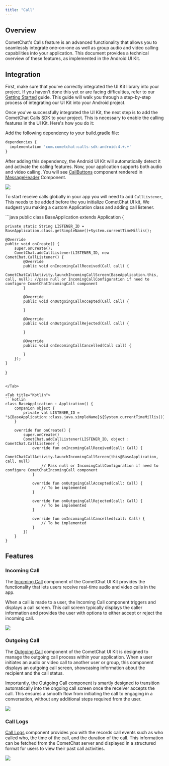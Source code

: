 ```yaml
---
title: "Call"
---
```


## Overview

CometChat's Calls feature is an advanced functionality that allows you to seamlessly integrate one-on-one as well as group audio and video calling capabilities into your application. This document provides a technical overview of these features, as implemented in the Android UI Kit.

## Integration

First, make sure that you've correctly integrated the UI Kit library into your project. If you haven't done this yet or are facing difficulties, refer to our [Getting Started](/ui-kit/02-getting-started.md) guide. This guide will walk you through a step-by-step process of integrating our UI Kit into your Android project.

Once you've successfully integrated the UI Kit, the next step is to add the CometChat Calls SDK to your project. This is necessary to enable the calling features in the UI Kit. Here's how you do it:

Add the following dependency to your build.gradle file:

```javascript
dependencies {
  implementation 'com.cometchat:calls-sdk-android:4.+.+'
}
```

After adding this dependency, the Android UI Kit will automatically detect it and activate the calling features. Now, your application supports both audio and video calling. You will see [CallButtons](/ui-kit/android/call-buttons) component rendered in [MessageHeader](/ui-kit/android/message-header) Component.

<Frame>
  <img src="/images/81959c4b-Calling-ee689247c8cdd512c520b85f30683ad8.png" />
</Frame>

To start receive calls globally in your app you will need to add `CallListener`, This needs to be added before the you initialize CometChat UI kit, We sudgest you making a custom Application class and adding call listener.

<Tabs>
<Tab title="Java">
```java
public class BaseApplication extends Application {

    private static String LISTENER_ID = BaseApplication.class.getSimpleName()+System.currentTimeMillis();

    @Override
    public void onCreate() {
        super.onCreate();
        CometChat.addCallListener(LISTENER_ID, new CometChat.CallListener() {
            @Override
            public void onIncomingCallReceived(Call call) {
                CometChatCallActivity.launchIncomingCallScreen(BaseApplication.this, call, null); //pass null or IncomingCallConfiguration if need to configure CometChatIncomingCall component
            }

            @Override
            public void onOutgoingCallAccepted(Call call) {

            }

            @Override
            public void onOutgoingCallRejected(Call call) {

            }

            @Override
            public void onIncomingCallCancelled(Call call) {

            }
        });
    }
}
```

</Tab>

<Tab title="Kotlin">
```kotlin
class BaseApplication : Application() {
    companion object {
        private val LISTENER_ID = "${BaseApplication::class.java.simpleName}${System.currentTimeMillis()}"
    }

    override fun onCreate() {
        super.onCreate()
        CometChat.addCallListener(LISTENER_ID, object : CometChat.CallListener {
            override fun onIncomingCallReceived(call: Call) {
                CometChatCallActivity.launchIncomingCallScreen(this@BaseApplication, call, null)
                // Pass null or IncomingCallConfiguration if need to configure CometChatIncomingCall component
            }

            override fun onOutgoingCallAccepted(call: Call) {
                // To be implemented
            }

            override fun onOutgoingCallRejected(call: Call) {
                // To be implemented
            }

            override fun onIncomingCallCancelled(call: Call) {
                // To be implemented
            }
        })
    }
}
```

</Tab>

</Tabs>

## Features

### Incoming Call

The [Incoming Call](/ui-kit/android/incoming-call) component of the CometChat UI Kit provides the functionality that lets users receive real-time audio and video calls in the app.

When a call is made to a user, the Incoming Call component triggers and displays a call screen. This call screen typically displays the caller information and provides the user with options to either accept or reject the incoming call.

<Frame>
  <img src="/images/ef9ae7b8-Incoming_call-060686ee2b9aa89ad7c163fc8290d390.png" />
</Frame>

### Outgoing Call

The [Outgoing Call](/ui-kit/android/outgoing-call) component of the CometChat UI Kit is designed to manage the outgoing call process within your application. When a user initiates an audio or video call to another user or group, this component displays an outgoing call screen, showcasing information about the recipient and the call status.

Importantly, the Outgoing Call component is smartly designed to transition automatically into the ongoing call screen once the receiver accepts the call. This ensures a smooth flow from initiating the call to engaging in a conversation, without any additional steps required from the user.

<Frame>
  <img src="/images/703120eb-outgoing_call-c24eb1936c04bb40ea873ac19b973b56.png" />
</Frame>

### Call Logs

[Call Logs](/ui-kit/android/call-logs) component provides you with the records call events such as who called who, the time of the call, and the duration of the call. This information can be fetched from the CometChat server and displayed in a structured format for users to view their past call activities.

<Frame>
  <img src="/images/7fe2a6db-call_logs-7b4f502153923374898f3887441ab8d2.png" />
</Frame>

